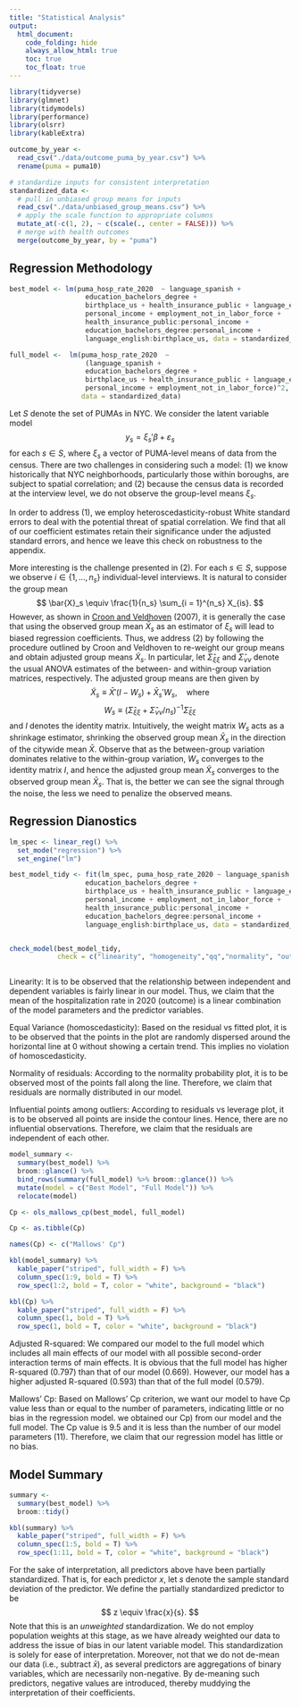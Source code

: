 ```yaml
---
title: "Statistical Analysis"
output: 
  html_document:
    code_folding: hide
    always_allow_html: true
    toc: true
    toc_float: true
---
```


```r
library(tidyverse)
library(glmnet)
library(tidymodels)
library(performance)
library(olsrr)
library(kableExtra)

outcome_by_year <- 
  read_csv("./data/outcome_puma_by_year.csv") %>%
  rename(puma = puma10)

# standardize inputs for consistent interpretation
standardized_data <-
  # pull in unbiased group means for inputs
  read_csv("./data/unbiased_group_means.csv") %>%
  # apply the scale function to appropriate columns
  mutate_at(-c(1, 2), ~ c(scale(., center = FALSE))) %>%
  # merge with health outcomes
  merge(outcome_by_year, by = "puma")
```

## Regression Methodology

```r
best_model <- lm(puma_hosp_rate_2020  ~ language_spanish + 
                   education_bachelors_degree +
                   birthplace_us + health_insurance_public + language_english + 
                   personal_income + employment_not_in_labor_force +
                   health_insurance_public:personal_income +
                   education_bachelors_degree:personal_income +
                   language_english:birthplace_us, data = standardized_data)

full_model <-  lm(puma_hosp_rate_2020  ~ 
                   (language_spanish + 
                   education_bachelors_degree +
                   birthplace_us + health_insurance_public + language_english + 
                   personal_income + employment_not_in_labor_force)^2, 
                  data = standardized_data)
```

Let $S$ denote the set of PUMAs in NYC. We consider the latent variable model
	$$ y_s = \xi_s' \beta + \varepsilon_s $$
for each $s \in S$, where $\xi_s$ a vector of PUMA-level means of data from the census. There are two challenges in considering such a model: (1) we know historically that NYC neighborhoods, particularly those within boroughs, are subject to spatial correlation; and (2) because the census data is recorded at the interview level, we do not observe the group-level means $\xi_s$.

In order to address (1), we employ heteroscedasticity-robust White standard errors to deal with the potential threat of spatial correlation. We find that all of our coefficient estimates retain their significance under the adjusted standard errors, and hence we leave this check on robustness to the appendix.

More interesting is the challenge presented in (2). For each $s \in S$, suppose we observe $i \in \{ 1, \ldots, n_s \}$ individual-level interviews. It is natural to consider the group mean
	$$ \bar{X}_s \equiv \frac{1}{n_s} \sum_{i = 1}^{n_s} X_{is}. $$
However, as shown in [Croon and Veldhoven](https://psycnet.apa.org/fulltext/2007-03329-003.pdf) (2007), it is generally the case that using the observed group mean $\bar{X}_s$ as an estimator of $\xi_s$ will lead to biased regression coefficients. Thus, we address (2) by following the procedure outlined by Croon and Veldhoven to re-weight our group means and obtain adjusted group means $\tilde{X}_s$. In particular, let $\hat{\Sigma}_{\xi \xi}$ and $\hat{\Sigma}_{\nu \nu}$ denote the usual ANOVA estimates of the between- and within-group variation matrices, respectively. The adjusted group means are then given by
	$$ \tilde{X}_s \equiv \bar{X}' (I - W_s) + \bar{X}_s' W_s, \quad \text{where} $$
	$$ W_s \equiv \left( \hat{\Sigma}_{\xi \xi} + \hat{\Sigma}_{\nu \nu} / n_s \right)^{-1} \hat{\Sigma}_{\xi \xi} $$
and $I$ denotes the identity matrix. Intuitively, the weight matrix $W_s$ acts as a shrinkage estimator, shrinking the observed group mean $\bar{X}_s$ in the direction of the citywide mean $\bar{X}$. Observe that as the between-group variation dominates relative to the within-group variation, $W_s$ converges to the identity matrix $I$, and hence the adjusted group mean $\tilde{X}_s$ converges to the observed group mean $\bar{X}_s$. That is, the better we can see the signal through the noise, the less we need to penalize the observed means.

## Regression Dianostics

```r

lm_spec <- linear_reg() %>%
  set_mode("regression") %>%
  set_engine("lm")

best_model_tidy <- fit(lm_spec, puma_hosp_rate_2020 ~ language_spanish + 
                   education_bachelors_degree +
                   birthplace_us + health_insurance_public + language_english + 
                   personal_income + employment_not_in_labor_force +
                   health_insurance_public:personal_income +
                   education_bachelors_degree:personal_income +
                   language_english:birthplace_us, data = standardized_data)


check_model(best_model_tidy, 
            check = c("linearity", "homogeneity","qq","normality", "outliers"))



```

Linearity:
It is to be observed that the relationship between independent and dependent  variables is fairly linear in our model. Thus,  we claim that the mean of the hospitalization rate in 2020 (outcome) is a linear combination of the model parameters and the predictor variables. 

Equal Variance (homoscedasticity): 
Based on the residual vs fitted plot, it is to be observed that the points in the plot are randomly dispersed around the horizontal line at 0 without showing a certain trend. This implies no violation of homoscedasticity. 

Normality of residuals: 
According to the normality probability plot, it is to be observed most of the points fall along the line. Therefore, we claim that residuals are normally distributed in our model. 

Influential points among outliers: 
According to residuals vs leverage plot, it is to be observed all points are inside the contour lines. Hence, there are no influential observations. Therefore, we claim that the residuals are independent of each other. 


```r

model_summary <-
  summary(best_model) %>% 
  broom::glance() %>%
  bind_rows(summary(full_model) %>% broom::glance()) %>%
  mutate(model = c("Best Model", "Full Model")) %>%
  relocate(model)

Cp <- ols_mallows_cp(best_model, full_model)

Cp <- as.tibble(Cp)

names(Cp) <- c("Mallows' Cp")

kbl(model_summary) %>%
  kable_paper("striped", full_width = F) %>%
  column_spec(1:9, bold = T) %>%
  row_spec(1:2, bold = T, color = "white", background = "black")

kbl(Cp) %>%
  kable_paper("striped", full_width = F) %>%
  column_spec(1, bold = T) %>%
  row_spec(1, bold = T, color = "white", background = "black")
```

Adjusted R-squared: 
We compared our model to the full model which includes all main effects of our model with all possible second-order interaction terms of main effects. It is obvious that the full model has higher R-squared (0.797) than that of our model (0.669). However, our model has a higher adjusted R-squared (0.593) than that of the full model (0.579).

Mallows’ Cp: 
Based on Mallows’ Cp criterion, we want our model to have Cp value less than or equal to the number of parameters, indicating little or no bias in the regression model. we obtained our Cp) from our model and the full model.  The Cp value is 9.5 and it is less than the number of our model parameters (11).  Therefore, we claim that our regression model has little or no bias.

## Model Summary

```r

summary <-
  summary(best_model) %>%
  broom::tidy() 

kbl(summary) %>%
  kable_paper("striped", full_width = F) %>%
  column_spec(1:5, bold = T) %>%
  row_spec(1:11, bold = T, color = "white", background = "black")
```

For the sake of interpretation, all predictors above have been partially standardized. That is, for each predictor $x$, let $s$ denote the sample standard deviation of the predictor. We define the partially standardized predictor to be
  $$ z \equiv \frac{x}{s}. $$
Note that this is an _unweighted_ standardization. We do not employ population weights at this stage, as we have already weighted our data to address the issue of bias in our latent variable model. This standardization is solely for ease of interpretation. Moreover, not that we do not de-mean our data (i.e., subtract $\bar{x}$), as several predictors are aggregations of binary variables, which are necessarily non-negative. By de-meaning such predictors, negative values are introduced, thereby muddying the interpretation of their coefficients.